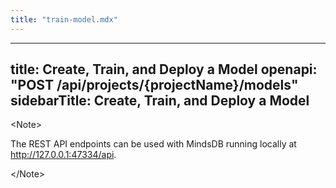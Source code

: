 ```yaml
---
title: "train-model.mdx"
---
```


---
title: Create, Train, and Deploy a Model
openapi: "POST /api/projects/{projectName}/models"
sidebarTitle: Create, Train, and Deploy a Model
---

&lt;Note&gt;

The REST API endpoints can be used with MindsDB running locally at http://127.0.0.1:47334/api. 

&lt;/Note&gt;